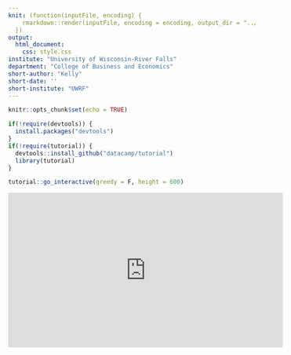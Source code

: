 ```yaml
---
knit: (function(inputFile, encoding) {
    rmarkdown::render(inputFile, encoding = encoding, output_dir = "../docs/")
  })
output: 
  html_document:
    css: style.css
institute: "University of Wisconsin-River Falls"
department: "College of Business and Economics"
short-author: "Kelly"
short-date: ''
short-institute: "UWRF"
---
```


```r
knitr::opts_chunk$set(echo = TRUE)

if(!require(devtools)) {
  install.packages("devtools")
}
if(!require(tutorial)) {
  devtools::install_github("datacamp/tutorial")
  library(tutorial)
}

tutorial::go_interactive(greedy = F, height = 600)
```


:::{.video-responsive}
<iframe 
src="https://www.youtube-nocookie.com/embed/f5WtVc483ys" 
width="560" height="315" 
title="YouTube video player" 
frameborder="0" 
allow="accelerometer; autoplay; clipboard-write; encrypted-media; gyroscope; picture-in-picture" 
allowfullscreen 
data-external="1">
</iframe>
:::
